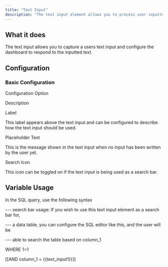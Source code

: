 ```yaml
---
title: "Text Input"
description: "The text input element allows you to process user inputted text on your dashboard."
---
```


## What it does

The text input allows you to capture a users text input and configure the dashboard to respond to the inputted text. 

## Configuration

### Basic Configuration

Configuration Option

Description

Label

This label appears above the text input and can be configured to describe how the text input should be used. 

Placeholder Text

This is the message shown in the text input when no input has been written by the user yet.

Search Icon

This icon can be toggled on if the text input is being used as a search bar. 


## Variable Usage

In the SQL query, use the following syntax

\--- search bar usage: If you wish to use this text input element as a search bar for, 

\--- a data table, you can configure the SQL editor like this, and the user will be 

\--- able to search the table based on column\_1

WHERE 1\=1

\[\[AND column\_1 \= {{text\_input1}}\]\]